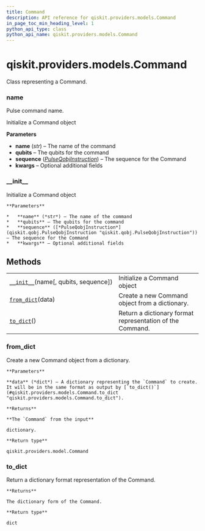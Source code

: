 ```yaml
---
title: Command
description: API reference for qiskit.providers.models.Command
in_page_toc_min_heading_level: 1
python_api_type: class
python_api_name: qiskit.providers.models.Command
---
```


# qiskit.providers.models.Command

<Class id="qiskit.providers.models.Command" isDedicatedPage={true} github="https://github.com/qiskit/qiskit/tree/stable/0.17/qiskit/providers/models/pulsedefaults.py" signature="Command(name, qubits=None, sequence=None, **kwargs)">
  Class representing a Command.

  ### name

  <Attribute id="qiskit.providers.models.Command.name" name="name">
    Pulse command name.
  </Attribute>

  Initialize a Command object

  **Parameters**

  *   **name** (*str*) – The name of the command
  *   **qubits** – The qubits for the command
  *   **sequence** ([*PulseQobjInstruction*](qiskit.qobj.PulseQobjInstruction "qiskit.qobj.PulseQobjInstruction")) – The sequence for the Command
  *   **kwargs** – Optional additional fields

  ### \_\_init\_\_

  <Function id="qiskit.providers.models.Command.__init__" name="__init__" signature="__init__(name, qubits=None, sequence=None, **kwargs)">
    Initialize a Command object

    **Parameters**

    *   **name** (*str*) – The name of the command
    *   **qubits** – The qubits for the command
    *   **sequence** ([*PulseQobjInstruction*](qiskit.qobj.PulseQobjInstruction "qiskit.qobj.PulseQobjInstruction")) – The sequence for the Command
    *   **kwargs** – Optional additional fields
  </Function>

  ## Methods

  |                                                                                                                               |                                                           |
  | ----------------------------------------------------------------------------------------------------------------------------- | --------------------------------------------------------- |
  | [`__init__`](#qiskit.providers.models.Command.__init__ "qiskit.providers.models.Command.__init__")(name\[, qubits, sequence]) | Initialize a Command object                               |
  | [`from_dict`](#qiskit.providers.models.Command.from_dict "qiskit.providers.models.Command.from_dict")(data)                   | Create a new Command object from a dictionary.            |
  | [`to_dict`](#qiskit.providers.models.Command.to_dict "qiskit.providers.models.Command.to_dict")()                             | Return a dictionary format representation of the Command. |

  ### from\_dict

  <Function id="qiskit.providers.models.Command.from_dict" name="from_dict" signature="classmethod from_dict(data)">
    Create a new Command object from a dictionary.

    **Parameters**

    **data** (*dict*) – A dictionary representing the `Command` to create. It will be in the same format as output by [`to_dict()`](#qiskit.providers.models.Command.to_dict "qiskit.providers.models.Command.to_dict").

    **Returns**

    **The `Command` from the input**

    dictionary.

    **Return type**

    qiskit.providers.model.Command
  </Function>

  ### to\_dict

  <Function id="qiskit.providers.models.Command.to_dict" name="to_dict" signature="to_dict()">
    Return a dictionary format representation of the Command.

    **Returns**

    The dictionary form of the Command.

    **Return type**

    dict
  </Function>
</Class>

